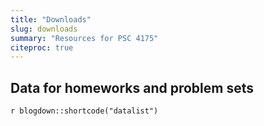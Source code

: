 ```yaml
---
title: "Downloads"
slug: downloads
summary: "Resources for PSC 4175"
citeproc: true
---
```


## Data for homeworks and problem sets

`r blogdown::shortcode("datalist")`